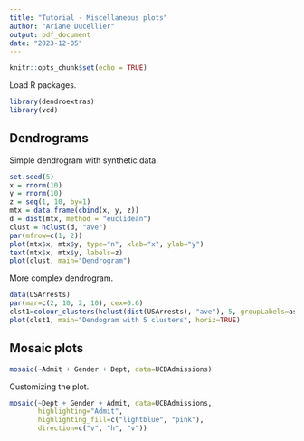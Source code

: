 ```yaml
---
title: "Tutorial - Miscellaneous plots"
author: "Ariane Ducellier"
output: pdf_document
date: "2023-12-05"
---
```


```r
knitr::opts_chunk$set(echo = TRUE)
```

Load R packages.

```r
library(dendroextras)
library(vcd)
```

## Dendrograms

Simple dendrogram with synthetic data.

```r
set.seed(5)
x = rnorm(10)
y = rnorm(10)
z = seq(1, 10, by=1)
mtx = data.frame(cbind(x, y, z))
d = dist(mtx, method = "euclidean")
clust = hclust(d, "ave")
par(mfrow=c(1, 2))
plot(mtx$x, mtx$y, type="n", xlab="x", ylab="y")
text(mtx$x, mtx$y, labels=z)
plot(clust, main="Dendrogram")
```

More complex dendrogram.

```r
data(USArrests)
par(mar=c(2, 10, 2, 10), cex=0.6)
clst1=colour_clusters(hclust(dist(USArrests), "ave"), 5, groupLabels=as.roman)
plot(clst1, main="Dendogram with 5 clusters", horiz=TRUE)
```

## Mosaic plots

```r
mosaic(~Admit + Gender + Dept, data=UCBAdmissions)
```

Customizing the plot.

```r
mosaic(~Dept + Gender + Admit, data=UCBAdmissions,
       highlighting="Admit",
       highlighting_fill=c("lightblue", "pink"),
       direction=c("v", "h", "v"))
```
